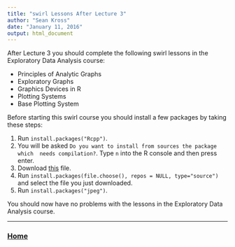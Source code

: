 ```yaml
---
title: "swirl Lessons After Lecture 3"
author: "Sean Kross"
date: "January 11, 2016"
output: html_document
---
```


After Lecture 3 you should complete the following swirl lessons in the
Exploratory Data Analysis course:

- Principles of Analytic Graphs
- Exploratory Graphs
- Graphics Devices in R
- Plotting Systems
- Base Plotting System

Before starting this swirl course you should install a few packages by taking
these steps:

1. Run `install.packages("Rcpp")`.
2. You will be asked `Do you want to install from sources the package which 
needs compilation?`. Type `n` into the R console and then press enter.
3. Download [this](https://cran.r-project.org/src/contrib/Archive/ggplot2/ggplot2_1.0.1.tar.gz)
file.
4. Run `install.packages(file.choose(), repos = NULL, type="source")` and
select the file you just downloaded.
5. Run `install.packages("jpeg")`.

You should now have no problems with the lessons in the Exploratory Data 
Analysis course.

---

### [Home](index.html)